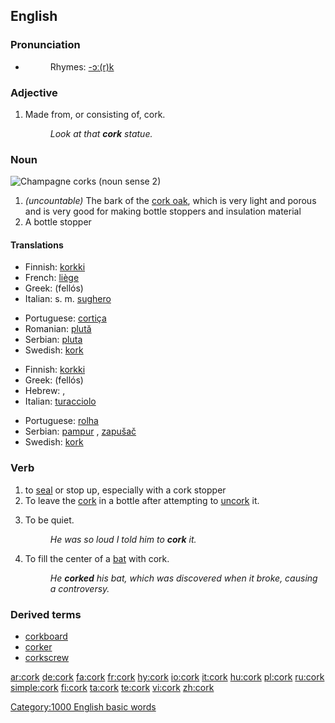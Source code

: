 {{see|Cork}}
{{wikipedia|Cork (material)}}
==English==

===Pronunciation===
*{{audio|en-us-cork.ogg|Audio (US)}}
*:Rhymes: [[Rhymes:English:-ɔː(r)k|-ɔː(r)k]]

===Adjective===
{{en-adj-notcomp}}

# Made from, or consisting of, cork.
#:''Look at that '''cork''' statue.''

===Noun===
[[Image:ChampagneCorksLarge.jpg|thumb|Champagne corks (noun sense 2)]]
{{en-noun}}

# ''(uncountable)'' The bark of the [[cork oak]], which is very light and porous and is very good for making bottle stoppers and insulation material
# A bottle stopper

====Translations====
{{trans-top|bark of the cork oak}}
*Finnish: [[korkki]]
*French: [[liège]] {{m}}
*Greek: {{t|el|φελλός|m}} (fellós)
*Italian: s. m. [[sughero]]
{{trans-mid}}
*Portuguese: [[cortiça]]
*Romanian: [[plută]]
*Serbian: [[pluta]] {{f}}
*Swedish: [[kork]] {{c}}
{{trans-bottom}}

{{trans-top|bottle stopper}}
*Finnish: [[korkki]]
*Greek: {{t|el|φελλός|m}} (fellós)
*Hebrew: {{he-translation|שעם|sha'am}}, {{he-translation|פקק|p'kak}}
*Italian: [[turacciolo]] {{m}}
{{trans-mid}}
*Portuguese: [[rolha]]
*Serbian: [[pampur]] {{m}}, [[zapušač]] {{m}}
*Swedish: [[kork]] {{c}}
{{trans-bottom}}

===Verb===
{{en-verb}}

# to [[seal]] or stop up, especially with a cork stopper
# To leave the [[cork]] in a bottle after attempting to [[uncork]] it.
# {{context|slang}} To be quiet.
#:''He was so loud I told him to '''cork''' it.''
# {{context|baseball}} To fill the center of a [[bat]] with cork.
#: ''He '''corked''' his bat, which was discovered when it broke, causing a controversy.''

===Derived terms===
*[[corkboard]]
*[[corker]]
*[[corkscrew]]

[[Category:1000 English basic words]]

[[ar:cork]]
[[de:cork]]
[[fa:cork]]
[[fr:cork]]
[[hy:cork]]
[[io:cork]]
[[it:cork]]
[[hu:cork]]
[[pl:cork]]
[[ru:cork]]
[[simple:cork]]
[[fi:cork]]
[[ta:cork]]
[[te:cork]]
[[vi:cork]]
[[zh:cork]]